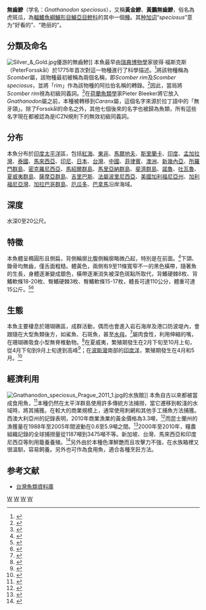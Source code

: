 {{Speciesbox 
| taxon = Gnathanodon speciosus
| authority = [[Forsskål|Forsskål]], 1775
| image = Gnathanodon speciosus 2.jpg
| status = LC
| status_system = iucn3.1
| range_map = Gnathanodon speciosus distribution.png
| synonyms = *''Caranx panamensis''<br /><small>Gill, 1863</small>
*''Caranx cives''<br /><small>De Vis, 1884</small>
*''Caranx edentulus''<br /><small>Alleyne & Macleay, 1877</small>
*''Scomber speciosus''<br /><small>Forsskål, 1775</small>
*''Caranx speciosus''<br /><small>Forsskål, 1775</small>
}}
'''無齒鰺'''（学名：''Gnathanodon speciosus''），又稱'''黃金鰺'''、'''黃鸝無齒鰺'''，俗名為虎斑瓜，為[[輻鰭魚綱|輻鰭魚綱]][[鱸形目|鱸形目]][[鱸亞目|鱸亞目]][[鰺科|鰺科]]的其中一個[[種|種]]。其[[种加词|种加词]]“''speciosus''”意为“好看的”、“艳丽的”。

==分類及命名==
[[File:Silver_&_Gold.jpg|thumb]]優游的無齒鰺]]
本魚最早由[[瑞典|瑞典]][[博物學|博物學]]家彼得·福斯克斯（PeterForsskål）於1775年首次對這一物種進行了科學描述。<ref name = "Zoocat">{{cite book | last = Hosese | first = D.F. |author2=Bray, D.J. |author3=Paxton, J.R. |author4=Alen, G.R. | title = Zoological Catalogue of Australia Vol. 35 (2) Fishes | publisher = CSIRO | year = 2007 | location = Sydney | pages = 1150 | isbn =978-0-643-09334-8 }}</ref>將該物種稱為''Scomber''屬，該物種最初被稱為兩個名稱，即''Scomber rim''及''Scomber speciosus''，並將「rim」作為該物種的阿拉伯名稱的轉錄。<ref name="Forsskal">{{cite book|last=Forsskål|first=P.S.|title=Descriptiones Animalium Avium, Amphibiorum, Piscium, Insectorum, Vermium|year=1775|pages=54–56|editor=Niebuh, C|url=https://www.biodiversitylibrary.org/page/2087954|language=la|accessdate=2011-01-16|archive-date=2019-08-27|archive-url=https://web.archive.org/web/20190827101606/https://www.biodiversitylibrary.org/page/2087954|dead-url=no}}</ref>因此，當局將''Scomber rim''視為初級同義詞。<ref name="cat">{{cite web|last=California Academy of Sciences: Ichthyology |title=Catalog of Fishes |publisher=CAS |date=September 2009 |url=http://researcharchive.calacademy.org/research/ichthyology/catalog/fishcatmain.asp |accessdate=2011-01-16 |deadurl=yes |archiveurl=https://web.archive.org/web/20150503081145/http://researcharchive.calacademy.org/research/ichthyology/catalog/fishcatmain.asp |archivedate=2015-05-03 |df= }}</ref>在[[荷蘭|荷蘭]][[魚類學|魚類學]]家Pieter Bleeker將它放入''Gnathanodon''屬之前，本種被轉移到''Caranx''屬，這個名字來源於拉丁語中的「無牙頜」。除了Forsskål的命名之外，其他七個後來的名字也被歸為魚類，所有這些名字現在都被認為是ICZN規則下的無效初級同義詞。
== 分布 ==
本魚分布於[[印度|印度]][[太平洋|太平洋]]區，包括[[紅海|紅海]]、[[東非|東非]]、[[馬爾地夫|馬爾地夫]]、[[斯里蘭卡|斯里蘭卡]]、[[印度|印度]]、[[孟加拉灣|孟加拉灣]]、[[泰國|泰國]]、[[馬來西亞|馬來西亞]]、[[印尼|印尼]]、[[日本|日本]]、[[台灣|台灣]]、[[中國|中國]]、[[菲律賓|菲律賓]]、[[澳洲|澳洲]]、[[新幾內亞|新幾內亞]]、[[所羅門群島|所羅門群島]]、[[密克羅尼西亞|密克羅尼西亞]]、[[馬紹爾群島|馬紹爾群島]]、[[馬里亞納群島|馬里亞納群島]]、[[斐濟群島|斐濟群島]]、[[諾魯|諾魯]]、[[吐瓦魯|吐瓦魯]]、[[夏威夷群島|夏威夷群島]]、[[薩摩亞群島|薩摩亞群島]]、[[吉里巴斯|吉里巴斯]]、[[法屬波里尼西亞|法屬波里尼西亞]]、[[美國|美國]][[加利福尼亞州|加利福尼亞州]]、[[加利福尼亞灣|加利福尼亞灣]]、[[加拉巴哥群島|加拉巴哥群島]]、[[厄瓜多|厄瓜多]]、[[巴拿馬|巴拿馬]]沿岸海域。

== 深度 ==
水深0至20公尺。

== 特徵 ==
本魚體呈橢圓形且側扁，背側輪廓比腹側輪廓略微凸起，特別是在前面。<ref name = "FAO_CP">{{cite book |last= Smith-Vaniz |first= W.|editor= Carpenter, K.E. |editor2=Niem, V.H. |title= The Living Marine Resources of the Western Central Pacific Vol 4. Bony fishes part 2 (Mugilidae to Carangidae)|url= ftp://ftp.fao.org/docrep/fao/009/y4160e/y4160e00.pdf|format= PDF|series= FAO species identification guide for fishery purposes |year= 1999|publisher= FAO|location= Rome|isbn= 92-5-104301-9|pages= 2659–2757|chapter= Carangidae|accessdate=2011-01-16}}</ref>下頜、鋤骨均無齒，僅舌面粗糙。體黃色，兩側有9至11條寬窄不一的黑色橫帶，隨著魚的生長，身體逐漸變成銀色，橫帶逐漸消失被深色斑點所取代，背鰭硬棘8枚、背鰭軟條18-20枚、臀鰭硬棘3枚、臀鰭軟條15-17枚，體長可達110公分，體重可達15公斤。<ref name = "Oman">{{cite book | last = Randall | first = John E. | title = Coastal Fishes of Oman | year = 1995 | location = Honolulu | page = 183 | isbn = 0-8248-1808-3 | publisher = University of Hawaiʻi Press | others = University of Hawaii Press }}</ref><ref name="Pepperel2010">{{cite book|last=Pepperel|first=J.|title=Fishes of the Open Ocean: A Natural History and Illustrated Guide|url=https://archive.org/details/fishesofopenocea00juli|year=2010|publisher=University Of Chicago Press|isbn=978-0-226-65539-0|page=[https://archive.org/details/fishesofopenocea00juli/page/n279 272]}}</ref>

== 生態 ==
本魚主要棲息於珊瑚礁區，成群活動，偶而也會進入岩石海岸及港口防波堤內，會跟隨在大型魚類後方，如鯊魚、石斑魚，甚至[[水母|水母]]。<ref name = "Hawaii">{{cite book | last = Honebrink | first = Randy R. | year = 2000 | title = A Review of the Biology of the Family Carangidae, with Emphasis on Species Found in Hawaiian Waters | location = Honolulu | publisher = Hawaii Department of Land and Natural Resources | series = Division of Aquatic Resources Technical Report, 20-01 | page = 17 | url = http://hawaii.gov/dlnr/dar/pubs/ulua01.pdf | accessdate = 2011-01-16 | archive-date = 2012-03-20 | archive-url = https://web.archive.org/web/20120320011628/http://hawaii.gov/dlnr/dar/pubs/ulua01.pdf | dead-url = no }}</ref>屬肉食性，利用伸縮的嘴，在珊瑚礁吸食小型無脊椎動物。<ref name="Heemstra">{{cite book|last=Heemstra|first=P.C.|title=Coastal Fishes of Southern Africa|url=https://archive.org/details/coastalfishessou00heem|year=2004|publisher=NISC Pty Ltd|isbn=9781920033019|pages=[https://archive.org/details/coastalfishessou00heem/page/488 488]|author2=Heemstra, E.}}</ref>在夏威夷，繁殖期發生在2月下旬至10月上旬，從4月下旬到9月上旬達到高峰<ref name=WatsonLeis>{{cite journal|last=Watson|first=W.|author2=Leis, J.M.|title=Ichthyoplankton of Kaneohe Bay, Hawaii: A one-year study of the fish eggs and larvae|journal=University of Hawaii Sea Grant College Program Technical Reports|year=1974|volume=UNIHI-SEAGRANT-TR-75-01}}</ref>；在[[波斯灣|波斯灣]]南部的[[印度洋|印度洋]]，繁殖期發生在4月和5月。<ref name="assess">{{cite journal|last1=Grandcourt|first1=E.M.|author2=T.Z. Al Abdessalaam|author3=F. Francis|author4=A. Al Shamsi|year=2004|title=Population biology and assessment of representatives of the family Carangidae ''Carangoides bajad'' and ''Gnathanodon speciosus'' (Forsskal, 1775), in the Southern Arabian Gulf|journal=Fisheries Research|volume=69|issue=3|pages=331–341|doi=10.1016/j.fishres.2004.06.008}}<!--| accessdate =2008-08-02 --></ref>

== 經濟利用 ==
[[File:Gnathanodon_speciosus_Prague_2011_1.jpg|thumb]]的水族館]]
本魚自古以來都被當成食用魚，<ref>{{cite book | last = Potts | first = D.T. | title = Before the Emirates: an Archaeological and Historical Account of Developments in the Region c. 5000 BC to 676 AD in ''Perspectives on the United Arab Emirates'' | year = 1997 | pages = 28–69 | url = http://uaeinteract.com/uaeint_misc/pdf/perspectives/02.pdf | doi =  | id =  | isbn =  | access-date = 2012-06-30 | archive-url = https://web.archive.org/web/20120717040537/http://www.uaeinteract.com/uaeint_misc/pdf/perspectives/02.pdf | archive-date = 2012-07-17 | dead-url = yes | df =  }}</ref>本種仍然在太平洋群島使用許多傳統方法捕撈，當它遷移到較淺的水域時，將其捕獲。在較大的商業規模上，通常使用刺網和其他手工捕魚方法捕獲。西澳大利亞州的記錄表明，2010年商業漁業的黃金價格為3.3噸，<ref>{{cite journal|author=Department of Fisheries|journal=State of the Fisheries and Aquatic Resources Report|year=2011|volume=2010/11|url=http://www.fish.wa.gov.au/Documents/SOFAR/state_of_the_fisheries_2010-11.pdf|accessdate=30 June 2012|editor1=Fletcher, W.J.|editor2=Santoro, K.|issn=1838-4161|title=存档副本|archive-date=2014-09-03|archive-url=https://web.archive.org/web/20140903214035/http://www.fish.wa.gov.au/Documents/sofar/state_of_the_fisheries_2010-11.pdf|dead-url=no}}</ref>而昆士蘭州的漁獲量在1988年至2005年間波動在0.6至5.9噸之間。<ref>{{cite web|last=Department of Agriculture, Fisheries and Forestry|title=Coastal Habitat Resources Information System|url=http://chrisweb.dpi.qld.gov.au/CHRIS/|publisher=The State of Queensland|accessdate=30 June 2012|deadurl=yes|archiveurl=https://web.archive.org/web/20120725014325/http://chrisweb.dpi.qld.gov.au/CHRIS/|archivedate=25 July 2012|df=}}</ref>2000年至2010年，糧農組織記錄的全球捕撈量從1187噸到3475噸不等。新加坡、台灣、馬來西亞和印度尼西亞等則用籠養養殖。<ref name=Feng>{{cite journal|last=Feng|first=F. |author2=L.C. Lo |author3=G. Lin |author4=Z.Y. Zhu |author5=G.H. Yue|title=Isolation and characterization of microsatellites in a marine food fish species, golden trevally ''Gnathanodon specious''|journal=Molecular Ecology Notes|year=2005|volume=5|issue=4|pages=760–761|doi=10.1111/j.1471-8286.2005.01055.x}}</ref>另外由於本種色澤鮮艷而且攻擊力不強，在水族箱裡又很溫馴，容易飼養。另外也可作為食用魚，適合各種烹飪方法。

== 参考文献 ==
* [http://fishdb.sinica.edu.tw/ 台灣魚類資料庫] {{Wayback|url=http://fishdb.sinica.edu.tw/ |date=20160304193340 }}
{{Taxonbar|from=Q973207}}

[[Category:食用鱼|W]]
[[Category:觀賞魚|W]]
[[Category:無齒鰺屬|W]]
[[Category:1775年描述的魚類|W]]